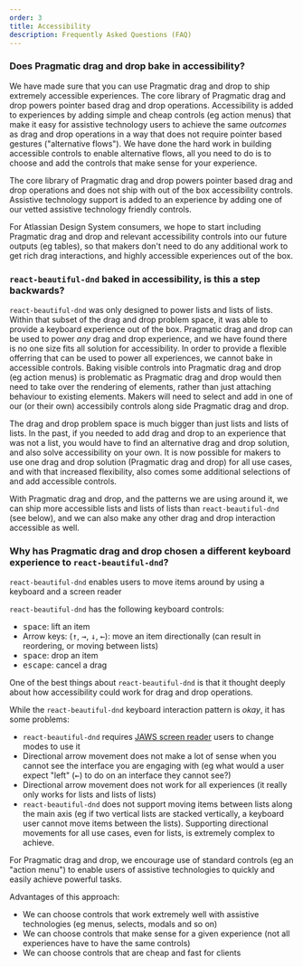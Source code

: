 ```yaml
---
order: 3
title: Accessibility
description: Frequently Asked Questions (FAQ)
---
```


### Does Pragmatic drag and drop bake in accessibility?

We have made sure that you can use Pragmatic drag and drop to ship extremely accessible experiences. The core library of Pragmatic drag and drop powers pointer based drag and drop operations. Accessibility is added to experiences by adding simple and cheap controls (eg action menus) that make it easy for assistive technology users to achieve the same _outcomes_ as drag and drop operations in a way that does not require pointer based gestures ("alternative flows"). We have done the hard work in building accessible controls to enable alternative flows, all you need to do is to choose and add the controls that make sense for your experience.

The core library of Pragmatic drag and drop powers pointer based drag and drop operations and does not ship with out of the box accessibility controls. Assistive technology support is added to an experience by adding one of our vetted assistive technology friendly controls.

For Atlassian Design System consumers, we hope to start including Pragmatic drag and drop and relevant accessibility controls into our future outputs (eg tables), so that makers don't need to do any additional work to get rich drag interactions, and highly accessible experiences out of the box.

### `react-beautiful-dnd` baked in accessibility, is this a step backwards?

`react-beautiful-dnd` was only designed to power lists and lists of lists. Within that subset of the drag and drop problem space, it was able to provide a keyboard experience out of the box. Pragmatic drag and drop can be used to power _any_ drag and drop experience, and we have found there is no one size fits all solution for accessibility. In order to provide a flexible offerring that can be used to power all experiences, we cannot bake in accessible controls. Baking visible controls into Pragmatic drag and drop (eg action menus) is problematic as Pragmatic drag and drop would then need to take over the rendering of elements, rather than just attaching behaviour to existing elements. Makers will need to select and add in one of our (or their own) accessibily controls along side Pragmatic drag and drop.

The drag and drop problem space is much bigger than just lists and lists of lists. In the past, if you needed to add drag and drop to an experience that was not a list, you would have to find an alternative drag and drop solution, and also solve accessibility on your own. It is now possible for makers to use one drag and drop solution (Pragmatic drag and drop) for all use cases, and with that increased flexibility, also comes some additional selections of and add accessible controls.

With Pragmatic drag and drop, and the patterns we are using around it, we can ship more accessible lists and lists of lists than `react-beautiful-dnd` (see below), and we can also make any other drag and drop interaction accessible as well.

### Why has Pragmatic drag and drop chosen a different keyboard experience to `react-beautiful-dnd`?

`react-beautiful-dnd` enables users to move items around by using a keyboard and a screen reader

`react-beautiful-dnd` has the following keyboard controls:

- <kbd>space</kbd>: lift an item
- Arrow keys: (<kbd>↑</kbd>, <kbd>→</kbd>, <kbd>↓</kbd>, <kbd>←</kbd>): move an item directionally (can result in reordering, or moving between lists)
- <kbd>space</kbd>: drop an item
- <kbd>escape</kbd>: cancel a drag

One of the best things about `react-beautiful-dnd` is that it thought deeply about how accessibility could work for drag and drop operations.

While the `react-beautiful-dnd` keyboard interaction pattern is _okay_, it has some problems:

- `react-beautiful-dnd` requires [JAWS screen reader](https://www.freedomscientific.com/products/software/jaws/) users to change modes to use it
- Directional arrow movement does not make a lot of sense when you cannot see the interface you are engaging with (eg what would a user expect "left" (<kbd>←</kbd>) to do on an interface they cannot see?)
- Directional arrow movement does not work for all experiences (it really only works for lists and lists of lists)
- `react-beautiful-dnd` does not support moving items between lists along the main axis (eg if two vertical lists are stacked vertically, a keyboard user cannot move items between the lists). Supporting directional movements for all use cases, even for lists, is extremely complex to achieve.

For Pragmatic drag and drop, we encourage use of standard controls (eg an "action menu") to enable users of assistive technologies to quickly and easily achieve powerful tasks.

Advantages of this approach:

- We can choose controls that work extremely well with assistive technologies (eg menus, selects, modals and so on)
- We can choose controls that make sense for a given experience (not all experiences have to have the same controls)
- We can choose controls that are cheap and fast for clients
